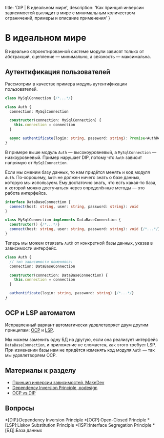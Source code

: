 
  title: 'DIP | В идеальном мире',
  description: 'Как принцип инверсии зависимостей выглядит в мире с минимальным количеством ограничений, примеры и описание применения'
}


# В идеальном мире

В идеально спроектированной системе модули зависят только от абстракций, сцепление — минимально, а связность — максимальна.

## Аутентификация пользователей

Рассмотрим в качестве примера модуль аутентификации пользователей.

```ts
class MySqlConnection {/*...*/}

class Auth {
  connection: MySqlConnection

  constructor(connection: MySqlConnection) {
    this.connection = connection
  }

  async authentificate(login: string, password: string): Promise<AuthResult> {/*...*/}
}
```

В примере выше модуль `Auth` — высокоуровневый, а `MySqlConnection` — низкоуровневый. Пример нарушает DIP, потому что `Auth` зависит напрямую от `MySqlConnection`.

Если мы сменим базу данных, то нам придётся менять и код модуля `Auth`. По-хорошему, `Auth` не должен ничего знать о базе данных, которую мы используем. Ему достаточно знать, что есть какая-то база, к которой можно достучаться через определённые методы — это работа интерфейса.

```ts
interface DataBaseConnection {
  connect(host: string, user: string, password: string): void
}

class MySqlConnection implements DataBaseConnection {
  constructor() {/*...*/}
  connect(host: string, user: string, password: string): void {/*...*/}
}
```

Теперь мы можем отвязать `Auth` от конкретной базы данных, указав в зависимости интерфейс.

```ts
class Auth {
  // тип зависимости поменялся:
  connection: DataBaseConnection

  constructor(connection: DataBaseConnection) {
    this.connection = connection
  }

  authentificate(login: string, password: string) {/*...*/}
}
```

## OCP и LSP автоматом

Исправленный вариант автоматически удовлетворяет двум другим принципам: [OCP](/ocp) и [LSP](/lsp).

Мы можем заменить одну БД на другую, если она реализует интерфейс `DataBaseConnection`, и приложение не сломается, как этого требует LSP. При изменении базы нам не придётся изменять код модуля `Auth` — так мы удовлетворяем OCP.

## Материалы к разделу
- [Принцип инверсии зависимостей, MakeDev](https://makedev.org/principles/solid/dip.html)
- [Dependency Inversion Principle, oodesign](https://www.oodesign.com/dependency-inversion-principle.html)
- [OCP vs DIP](https://softwareengineering.stackexchange.com/questions/220765/open-close-principle-ocp-vs-dependency-inversion-principle-dip)

## Вопросы
<Quiz name='dip-ideal-1' />
<Quiz name='dip-ideal-2' />
<Quiz name='dip-ideal-3' />

*[DIP]:Dependency Inversion Principle
*[OCP]:Open-Closed Principle
*[LSP]:Liskov Substitution Principle
*[ISP]:Interface Segregation Principle
*[БД]:База данных
